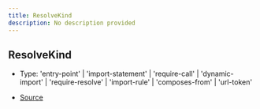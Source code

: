 ```yaml
---
title: ResolveKind
description: No description provided
---
```


## ResolveKind

- Type: 'entry\-point' \| 'import\-statement' \| 'require\-call' \| 'dynamic\-import' \| 'require\-resolve' \| 'import\-rule' \| 'composes\-from' \| 'url\-token'

- [Source](https://github.com/underctrl-io/commandkit/blob/e7997746676c2b18be64230c918cb998973d18b5/packages/commandkit/src/plugins/plugin-runtime/types.ts#L60)